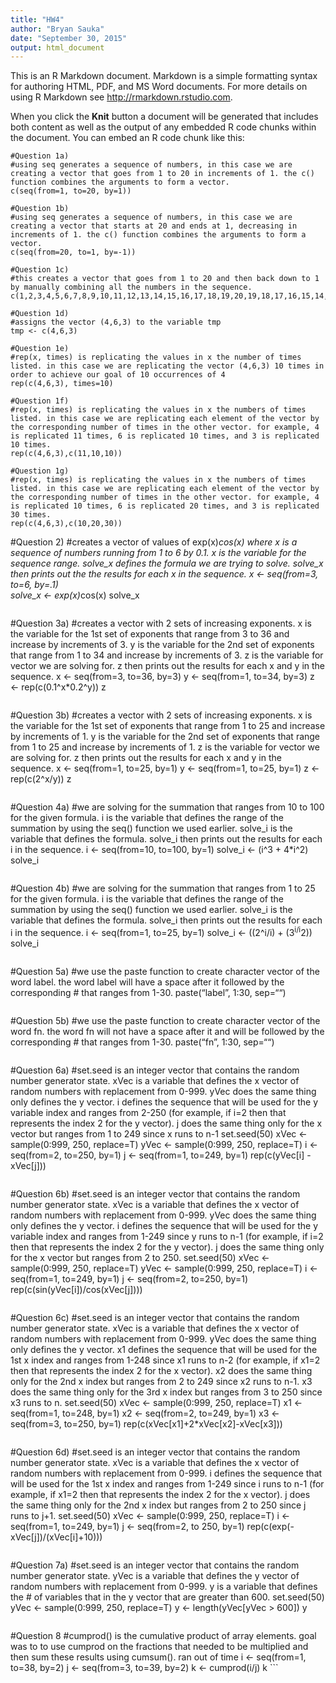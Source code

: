 ```yaml
---
title: "HW4"
author: "Bryan Sauka"
date: "September 30, 2015"
output: html_document
---
```


This is an R Markdown document. Markdown is a simple formatting syntax for authoring HTML, PDF, and MS Word documents. For more details on using R Markdown see <http://rmarkdown.rstudio.com>.

When you click the **Knit** button a document will be generated that includes both content as well as the output of any embedded R code chunks within the document. You can embed an R code chunk like this:

```
#Question 1a)
#using seq generates a sequence of numbers, in this case we are creating a vector that goes from 1 to 20 in increments of 1. the c() function combines the arguments to form a vector.
c(seq(from=1, to=20, by=1))
```

```
#Question 1b)
#using seq generates a sequence of numbers, in this case we are creating a vector that starts at 20 and ends at 1, decreasing in increments of 1. the c() function combines the arguments to form a vector.
c(seq(from=20, to=1, by=-1))
```

```
#Question 1c)
#this creates a vector that goes from 1 to 20 and then back down to 1 by manually combining all the numbers in the sequence.  
c(1,2,3,4,5,6,7,8,9,10,11,12,13,14,15,16,17,18,19,20,19,18,17,16,15,14,13,12,11,10,9,8,7,6,5,4,3,2,1)
```

```
#Question 1d)
#assigns the vector (4,6,3) to the variable tmp
tmp <- c(4,6,3)
```

```
#Question 1e)
#rep(x, times) is replicating the values in x the number of times listed. in this case we are replicating the vector (4,6,3) 10 times in order to achieve our goal of 10 occurrences of 4 
rep(c(4,6,3), times=10)
```

```
#Question 1f)
#rep(x, times) is replicating the values in x the numbers of times listed. in this case we are replicating each element of the vector by the corresponding number of times in the other vector. for example, 4 is replicated 11 times, 6 is replicated 10 times, and 3 is replicated 10 times.
rep(c(4,6,3),c(11,10,10))
```

```
#Question 1g)
#rep(x, times) is replicating the values in x the numbers of times listed. in this case we are replicating each element of the vector by the corresponding number of times in the other vector. for example, 4 is replicated 10 times, 6 is replicated 20 times, and 3 is replicated 30 times. 
rep(c(4,6,3),c(10,20,30))

```
#Question 2)
#creates a vector of values of exp(x)*cos(x) where x is a sequence of numbers running from 1 to 6 by 0.1. x is the variable for the sequence range. solve_x defines the formula we are trying to solve. solve_x then prints out the the results for each x in the sequence.
x <- seq(from=3, to=6, by=.1)  
solve_x <- exp(x)*cos(x)
solve_x
```

```
#Question 3a)
#creates a vector with 2 sets of increasing exponents. x is the variable for the 1st set of exponents that range from 3 to 36 and increase by increments of 3. y is the variable for the 2nd set of exponents that range from 1 to 34 and increase by increments of 3. z is the variable for vector we are solving for. z then prints out the results for each x and y in the sequence.
x <- seq(from=3, to=36, by=3)
y <- seq(from=1, to=34, by=3)
z <- rep(c(0.1^x*0.2^y))
z
```

```
#Question 3b)
#creates a vector with 2 sets of increasing exponents. x is the variable for the 1st set of exponents that range from 1 to 25 and increase by increments of 1. y is the variable for the 2nd set of exponents that range from 1 to 25 and increase by increments of 1. z is the variable for vector we are solving for. z then prints out the results for each x and y in the sequence.
x <- seq(from=1, to=25, by=1)
y <- seq(from=1, to=25, by=1)
z <- rep(c(2^x/y))
z
```

```
#Question 4a)
#we are solving for the summation that ranges from 10 to 100 for the given formula. i is the variable that defines the range of the summation by using the seq() function we used earlier. solve_i is the variable that defines the formula. solve_i then prints out the results for each i in the sequence.
i <- seq(from=10, to=100, by=1)
solve_i <- (i^3 + 4*i^2) 
solve_i
```

```
#Question 4b)
#we are solving for the summation that ranges from 1 to 25 for the given formula. i is the variable that defines the range of the summation by using the seq() function we used earlier. solve_i is the variable that defines the formula. solve_i then prints out the results for each i in the sequence.
i <- seq(from=1, to=25, by=1)
solve_i <- ((2^i/i) + (3^i/i^2))
solve_i
```

```
#Question 5a)
#we use the paste function to create character vector of the word label. the word label will have a space after it followed by the corresponding # that ranges from 1-30. 
paste("label ", 1:30, sep="")
```

```
#Question 5b)
#we use the paste function to create character vector of the word fn. the word fn will not have a space after it and will be followed by the corresponding # that ranges from 1-30. 
paste("fn", 1:30, sep="")
```

```
#Question 6a)
#set.seed is an integer vector that contains the random number generator state. xVec is a variable that defines the x vector of random numbers with replacement from 0-999. yVec does the same thing only defines the y vector. i defines the sequence that will be used for the y variable index and ranges from 2-250 (for example, if i=2 then that represents the index 2 for the y vector). j does the same thing only for the x vector but ranges from 1 to 249 since x runs to n-1
set.seed(50)
xVec <- sample(0:999, 250, replace=T)
yVec <- sample(0:999, 250, replace=T)
i <- seq(from=2, to=250, by=1)
j <- seq(from=1, to=249, by=1)
rep(c(yVec[i] - xVec[j]))
```

```
#Question 6b)
#set.seed is an integer vector that contains the random number generator state. xVec is a variable that defines the x vector of random numbers with replacement from 0-999. yVec does the same thing only defines the y vector. i defines the sequence that will be used for the y variable index and ranges from 1-249 since y runs to n-1 (for example, if i=2 then that represents the index 2 for the y vector). j does the same thing only for the x vector but ranges from 2 to 250.
set.seed(50)
xVec <- sample(0:999, 250, replace=T)
yVec <- sample(0:999, 250, replace=T)
i <- seq(from=1, to=249, by=1)
j <- seq(from=2, to=250, by=1)
rep(c(sin(yVec[i])/cos(xVec[j])))
```

```
#Question 6c)
#set.seed is an integer vector that contains the random number generator state. xVec is a variable that defines the x vector of random numbers with replacement from 0-999. yVec does the same thing only defines the y vector. x1 defines the sequence that will be used for the 1st x index and ranges from 1-248 since x1 runs to n-2 (for example, if x1=2 then that represents the index 2 for the x vector). x2 does the same thing only for the 2nd x index but ranges from 2 to 249 since x2 runs to n-1. x3 does the same thing only for the 3rd x index but ranges from 3 to 250 since x3 runs to n.
set.seed(50)
xVec <- sample(0:999, 250, replace=T)
x1 <- seq(from=1, to=248, by=1)
x2 <- seq(from=2, to=249, by=1)
x3 <- seq(from=3, to=250, by=1)
rep(c(xVec[x1]+2*xVec[x2]-xVec[x3]))
```

```
#Question 6d)
#set.seed is an integer vector that contains the random number generator state. xVec is a variable that defines the x vector of random numbers with replacement from 0-999. i defines the sequence that will be used for the 1st x index and ranges from 1-249 since i runs to n-1 (for example, if x1=2 then that represents the index 2 for the x vector). j does the same thing only for the 2nd x index but ranges from 2 to 250 since j runs to j+1. 
set.seed(50)
xVec <- sample(0:999, 250, replace=T)
i <- seq(from=1, to=249, by=1)
j <- seq(from=2, to 250, by=1)
rep(c(exp(-xVec[j])/(xVec[i]+10)))
```

```
#Question 7a)
#set.seed is an integer vector that contains the random number generator state. yVec is a variable that defines the y vector of random numbers with replacement from 0-999. y is a variable that defines the # of variables that in the y vector that are greater than 600. 
set.seed(50)
yVec <- sample(0:999, 250, replace=T)
y <- length(yVec[yVec > 600])
y
```

```
#Question 8
#cumprod() is the cumulative product of array elements. goal was to to use cumprod on the fractions that needed to be multiplied and then sum these results using cumsum(). ran out of time
i <- seq(from=1, to=38, by=2)
j <- seq(from=3, to=39, by=2)
k <- cumprod(i/j)
k
```
